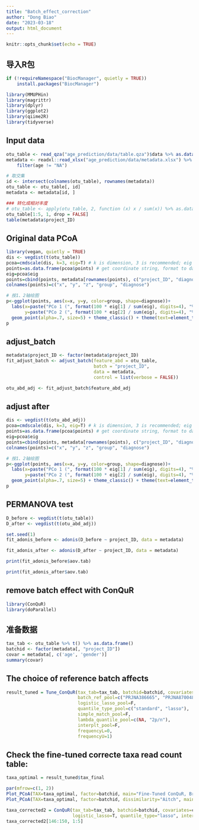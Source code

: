 ```yaml
---
title: "Batch_effect_correction"
author: "Dong Biao"
date: "2023-03-18"
output: html_document
---
```


```r
knitr::opts_chunk$set(echo = TRUE)
```

## 导入R包
```r
if (!requireNamespace("BiocManager", quietly = TRUE))
    install.packages("BiocManager")

library(MMUPHin)
library(magrittr)
library(dplyr)
library(ggplot2)
library(qiime2R)
library(tidyverse)
```

## Input data
```r
otu_table <- read_qza("age_prediction/data/table.qza")$data %>% as.data.frame()
metadata <- readxl::read_xlsx("age_prediction/data/metadata.xlsx") %>% column_to_rownames("sample-id") %>%
    filter(age != "NA")

# 取交集
id <- intersect(colnames(otu_table), rownames(metadata))
otu_table <- otu_table[, id]
metadata <- metadata[id, ]

### 转化成相对丰度
# otu_table <- apply(otu_table, 2, function (x) x / sum(x)) %>% as.data.frame()
otu_table[1:5, 1, drop = FALSE]
table(metadata$project_ID)
```

## Original data PCoA
```r
library(vegan, quietly = TRUE)
dis <- vegdist(t(otu_table))
pcoa=cmdscale(dis, k=3, eig=T) # k is dimension, 3 is recommended; eig is eigenvalues
points=as.data.frame(pcoa$points) # get coordinate string, format to dataframme
eig=pcoa$eig
points=cbind(points, metadata[rownames(points), c("project_ID", "diagnose")])
colnames(points)=c("x", "y", "z", "group", "diagnose")

# 按1、2轴绘图
p<-ggplot(points, aes(x=x, y=y, color=group, shape=diagnose))+
  labs(x=paste("PCo 1 (", format(100 * eig[1] / sum(eig), digits=4), "%)", sep=""),
       y=paste("PCo 2 (", format(100 * eig[2] / sum(eig), digits=4), "%)", sep=""))+
  geom_point(alpha=.7, size=5) + theme_classic() + theme(text=element_text(family="sans", size=7))
p
```
## adjust_batch
```r
metadata$project_ID <- factor(metadata$project_ID)
fit_adjust_batch <- adjust_batch(feature_abd = otu_table,
                                 batch = "project_ID",
                                 data = metadata,
                                 control = list(verbose = FALSE))

otu_abd_adj <- fit_adjust_batch$feature_abd_adj
```
## adjust after
```r

dis <- vegdist(t(otu_abd_adj))
pcoa=cmdscale(dis, k=3, eig=T) # k is dimension, 3 is recommended; eig is eigenvalues
points=as.data.frame(pcoa$points) # get coordinate string, format to dataframme
eig=pcoa$eig
points=cbind(points, metadata[rownames(points), c("project_ID", "diagnose")])
colnames(points)=c("x", "y", "z", "group", "diagnose")

# 按1、2轴绘图
p<-ggplot(points, aes(x=x, y=y, color=group, shape=diagnose))+
  labs(x=paste("PCo 1 (", format(100 * eig[1] / sum(eig), digits=4), "%)", sep=""),
       y=paste("PCo 2 (", format(100 * eig[2] / sum(eig), digits=4), "%)", sep=""))+
  geom_point(alpha=.7, size=5) + theme_classic() + theme(text=element_text(family="sans", size=7))
p
```


## PERMANOVA test 
```r
D_before <- vegdist(t(otu_table))
D_after <- vegdist(t(otu_abd_adj))

set.seed(1)
fit_adonis_before <- adonis(D_before ~ project_ID, data = metadata)

fit_adonis_after <- adonis(D_after ~ project_ID, data = metadata)

print(fit_adonis_before$aov.tab)

print(fit_adonis_after$aov.tab)
```
## remove batch effect with ConQuR
```r
library(ConQuR)
library(doParallel)
```

## 准备数据
```r
tax_tab <- otu_table %>% t() %>% as.data.frame() 
batchid <- factor(metadata[, "project_ID"])
covar = metadata[, c('age', 'gender')]
summary(covar)
```

## The choice of reference batch affects
```r
result_tuned = Tune_ConQuR(tax_tab=tax_tab, batchid=batchid, covariates=covar, 
                           batch_ref_pool=c("PRJNA386665", "PRJNA870048"),
                           logistic_lasso_pool=F, 
                           quantile_type_pool=c("standard", "lasso"),
                           simple_match_pool=F,
                           lambda_quantile_pool=c(NA, "2p/n"),
                           interplt_pool=F,
                           frequencyL=0,
                           frequencyU=1)
```

## Check the fine-tuned correcte taxa read count table:
```r
taxa_optimal = result_tuned$tax_final

par(mfrow=c(1, 2))
Plot_PCoA(TAX=taxa_optimal, factor=batchid, main="Fine-Tuned ConQuR, Bray-Curtis")
Plot_PCoA(TAX=taxa_optimal, factor=batchid, dissimilarity="Aitch", main="Fine-Tuned ConQuR, Aitchison")
```


```r
taxa_corrected2 = ConQuR(tax_tab=tax_tab, batchid=batchid, covariates=covar, batch_ref="PRJNA870048",
                         logistic_lasso=T, quantile_type="lasso", interplt=T)
taxa_corrected2[146:150, 1:5]
```

